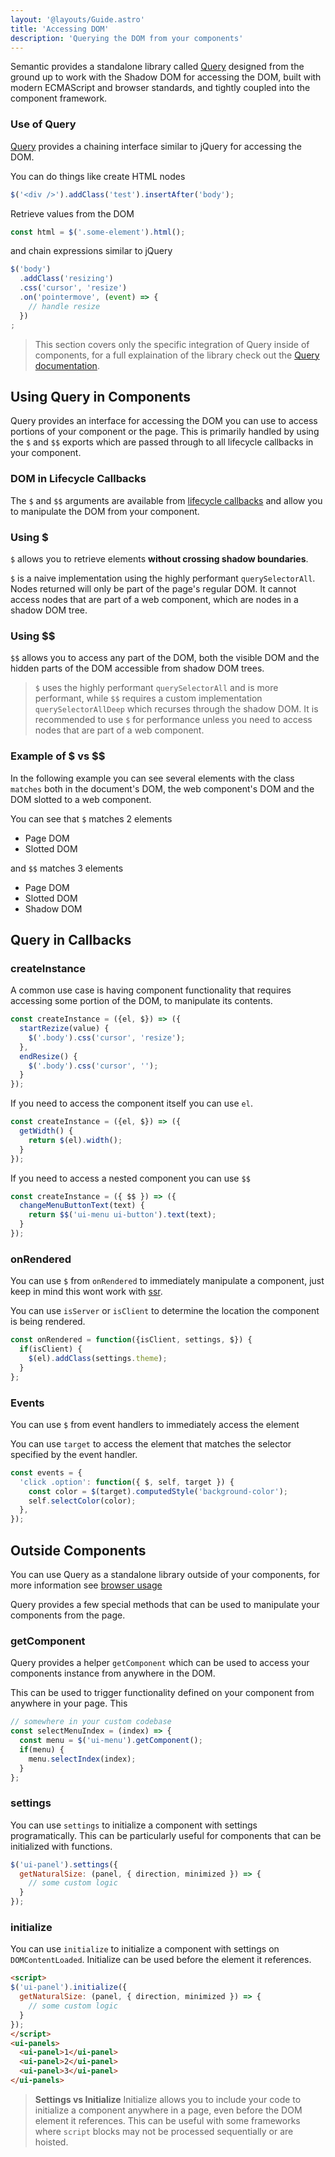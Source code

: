 ```yaml
---
layout: '@layouts/Guide.astro'
title: 'Accessing DOM'
description: 'Querying the DOM from your components'
---
```



Semantic provides a standalone library called [Query](/query) designed from the ground up to work with the Shadow DOM for accessing the DOM, built with modern ECMAScript and browser standards, and tightly coupled into the component framework.

### Use of Query

[Query](/query) provides a chaining interface similar to jQuery for accessing the DOM.


You can do things like create HTML nodes
```javascript
$('<div />').addClass('test').insertAfter('body');
```

Retrieve values from the DOM
```javascript
const html = $('.some-element').html();
```

and chain expressions similar to jQuery
```javascript
$('body')
  .addClass('resizing')
  .css('cursor', 'resize')
  .on('pointermove', (event) => {
    // handle resize
  })
;
```

> This section covers only the specific integration of Query inside of components, for a full explaination of the library check out the [Query documentation](/query).

## Using Query in Components

Query provides an interface for accessing the DOM you can use to access portions of your component or the page. This is primarily handled by using the `$` and `$$` exports which are passed through to all lifecycle callbacks in your component.

### DOM in Lifecycle Callbacks

The `$` and `$$` arguments are available from [lifecycle callbacks](/components/lifecycle#callback-arguments) and allow you to manipulate the DOM from your component.


### Using $

`$` allows you to retrieve elements **without crossing shadow boundaries**.

`$` is a naive implementation using the highly performant `querySelectorAll`. Nodes returned will only be part of the page's regular DOM.  It cannot access nodes that are part of a web component, which are nodes in a shadow DOM tree.

### Using $$

`$$` allows you to access any part of the DOM, both the visible DOM and the hidden parts of the DOM accessible from shadow DOM trees.

> `$` uses the highly performant `querySelectorAll` and is more performant, while `$$` requires a custom implementation `querySelectorAllDeep` which recurses through the shadow DOM. It is recommended to use `$` for performance unless you need to access nodes that are part of a web component.

### Example of $ vs $$

In the following example you can see several elements with the class `matches` both in the document's DOM, the web component's DOM and the DOM slotted to a web component.

You can see that `$` matches 2 elements
* Page DOM
* Slotted DOM

and `$$` matches 3 elements
* Page DOM
* Slotted DOM
* Shadow DOM

<PlaygroundExample id="shadow-dom" direction="horizontal"></PlaygroundExample>

## Query in Callbacks

### createInstance

A common use case is having component functionality that requires accessing some portion of the DOM, to manipulate its contents.

```javascript
const createInstance = ({el, $}) => ({
  startRezize(value) {
    $('.body').css('cursor', 'resize');
  },
  endResize() {
    $('.body').css('cursor', '');
  }
});
```

If you need to access the component itself you can use `el`.

```javascript
const createInstance = ({el, $}) => ({
  getWidth() {
    return $(el).width();
  }
});
```

If you need to access a nested component you can use `$$`

```javascript
const createInstance = ({ $$ }) => ({
  changeMenuButtonText(text) {
    return $$('ui-menu ui-button').text(text);
  }
});
```

### onRendered

You can use `$` from `onRendered` to immediately manipulate a component, just keep in mind this wont work with [ssr](/ssr).

You can use `isServer` or `isClient` to determine the location the component is being rendered.

```javascript
const onRendered = function({isClient, settings, $}) {
  if(isClient) {
    $(el).addClass(settings.theme);
  }
};
```


### Events

You can use `$` from event handlers to immediately access the element


You can use `target` to access the element that matches the selector specified by the event handler.
```javascript
const events = {
  'click .option': function({ $, self, target }) {
    const color = $(target).computedStyle('background-color');
    self.selectColor(color);
  },
});
```


## Outside Components

You can use Query as a standalone library outside of your components, for more information see [browser usage](/query#browser)

Query provides a few special methods that can be used to manipulate your components from the page.

### getComponent

Query provides a helper `getComponent` which can be used to access your components instance from anywhere in the DOM.

This can be used to trigger functionality defined on your component from anywhere in your page. This

```javascript
// somewhere in your custom codebase
const selectMenuIndex = (index) => {
  const menu = $('ui-menu').getComponent();
  if(menu) {
    menu.selectIndex(index);
  }
};
```

### settings

You can use `settings` to initialize a component with settings programatically. This can be particularly useful for components that can be initialized with functions.

```javascript
$('ui-panel').settings({
  getNaturalSize: (panel, { direction, minimized }) => {
    // some custom logic
  }
});
```


### initialize

You can use `initialize` to initialize a component with settings on `DOMContentLoaded`. Initialize can be used before the element it references.

```html
<script>
$('ui-panel').initialize({
  getNaturalSize: (panel, { direction, minimized }) => {
    // some custom logic
  }
});
</script>
<ui-panels>
  <ui-panel>1</ui-panel>
  <ui-panel>2</ui-panel>
  <ui-panel>3</ui-panel>
</ui-panels>
```

> **Settings vs Initialize** Initialize allows you to include your code to initialize a component anywhere in a page, even before the DOM element it references. This can be useful with some frameworks where `script` blocks may not be processed sequentially or are hoisted.
